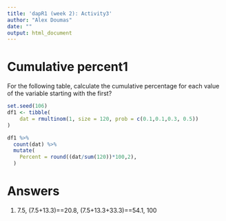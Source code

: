 ```yaml
---
title: 'dapR1 (week 2): Activity3'
author: "Alex Doumas"
date: ""
output: html_document
---
```



# Cumulative percent1

For the following table, calculate the cumulative percentage for each value of the variable starting with the first?

```r
set.seed(106)
df1 <- tibble(
    dat = rmultinom(1, size = 120, prob = c(0.1,0.1,0.3, 0.5))
)

df1 %>%
  count(dat) %>%
  mutate(
    Percent = round((dat/sum(120))*100,2),
  )
```


# Answers
1. 7.5, (7.5+13.3)==20.8, (7.5+13.3+33.3)==54.1, 100